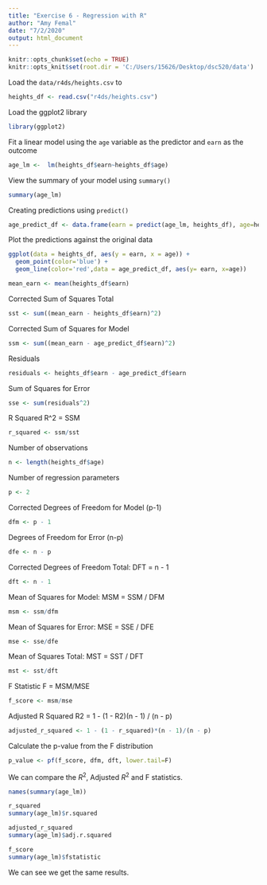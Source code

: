 ```yaml
---
title: "Exercise 6 - Regression with R"
author: "Amy Femal"
date: "7/2/2020"
output: html_document
---
```


```r
knitr::opts_chunk$set(echo = TRUE)
knitr::opts_knit$set(root.dir = 'C:/Users/15626/Desktop/dsc520/data')
```

Load the `data/r4ds/heights.csv` to
```r
heights_df <- read.csv("r4ds/heights.csv")
```
Load the ggplot2 library
```r
library(ggplot2)
```
Fit a linear model using the `age` variable as the predictor and `earn` as the outcome
```r
age_lm <-  lm(heights_df$earn~heights_df$age)
```

View the summary of your model using `summary()`
```r
summary(age_lm)
```

Creating predictions using `predict()`
```r
age_predict_df <- data.frame(earn = predict(age_lm, heights_df), age=heights_df$age)
```

Plot the predictions against the original data
```r
ggplot(data = heights_df, aes(y = earn, x = age)) +
  geom_point(color='blue') +
  geom_line(color='red',data = age_predict_df, aes(y= earn, x=age))
```
```r
mean_earn <- mean(heights_df$earn)
```
Corrected Sum of Squares Total
```r
sst <- sum((mean_earn - heights_df$earn)^2)
```
Corrected Sum of Squares for Model
```r
ssm <- sum((mean_earn - age_predict_df$earn)^2)
```
Residuals
```r
residuals <- heights_df$earn - age_predict_df$earn
```
Sum of Squares for Error
```r
sse <- sum(residuals^2)
```
R Squared R^2 = SSM\SST
```r
r_squared <- ssm/sst
```
Number of observations
```r
n <- length(heights_df$age)
```
Number of regression parameters
```r
p <- 2
```
Corrected Degrees of Freedom for Model (p-1)
```r
dfm <- p - 1
```
Degrees of Freedom for Error (n-p)
```r
dfe <- n - p
```
Corrected Degrees of Freedom Total:   DFT = n - 1
```r
dft <- n - 1
```
Mean of Squares for Model:   MSM = SSM / DFM
```r
msm <- ssm/dfm
```
Mean of Squares for Error:   MSE = SSE / DFE
```r
mse <- sse/dfe
```
Mean of Squares Total:   MST = SST / DFT
```r
mst <- sst/dft
```
F Statistic F = MSM/MSE
```r
f_score <- msm/mse
```

Adjusted R Squared R2 = 1 - (1 - R2)(n - 1) / (n - p)
```r
adjusted_r_squared <- 1 - (1 - r_squared)*(n - 1)/(n - p)
```
Calculate the p-value from the F distribution
```r
p_value <- pf(f_score, dfm, dft, lower.tail=F)
```
We can compare the $R^2$, Adjusted $R^2$ and F statistics.
```r
names(summary(age_lm))
```

```r
r_squared
summary(age_lm)$r.squared
```
```r
adjusted_r_squared
summary(age_lm)$adj.r.squared
```

```r
f_score
summary(age_lm)$fstatistic
```
We can see we get the same results.
